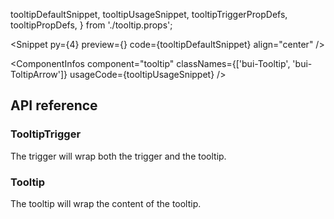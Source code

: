   tooltipDefaultSnippet,
  tooltipUsageSnippet,
  tooltipTriggerPropDefs,
  tooltipPropDefs,
} from './tooltip.props';

<PageTitle
  title="Tooltip"
  description="A tooltip displays a description of an element on hover or focus."
/>

<Snippet
  py={4}
  preview={<TooltipSnippet story="Default" />}
  code={tooltipDefaultSnippet}
  align="center"
/>

<ComponentInfos
  component="tooltip"
  classNames={['bui-Tooltip', 'bui-ToltipArrow']}
  usageCode={tooltipUsageSnippet}
/>

## API reference

### TooltipTrigger

The trigger will wrap both the trigger and the tooltip.

<PropsTable data={tooltipTriggerPropDefs} />

### Tooltip

The tooltip will wrap the content of the tooltip.

<PropsTable data={tooltipPropDefs} />
